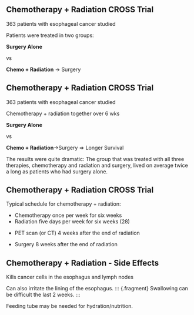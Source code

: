 ## Chemotherapy + Radiation CROSS Trial

363 patients with esophageal cancer studied

Patients were treated in two groups:

**Surgery Alone**

vs

**Chemo + Radiation** $\rightarrow$ Surgery

## Chemotherapy + Radiation CROSS Trial

363 patients with esophageal cancer studied

Chemotherapy + radiation together over 6 wks

**Surgery Alone**

vs

**Chemo + Radiation**$\rightarrow$Surgery $\Rightarrow$ Longer Survival

::: {.content-hidden unless-format="docx"}
The results were quite dramatic: The group that was treated with all three therapies, chemotherapy and radiation and surgery, lived on average twice a long as patients who had surgery alone.
:::

## Chemotherapy + Radiation CROSS Trial

Typical schedule for chemotherapy + radiation:

-   Chemotherapy once per week for six weeks
-   Radiation five days per week for six weeks (28)

::: {.fragment}
-   PET scan (or CT) 4 weeks after the end of radiation
:::

::: {.fragment}
-   Surgery 8 weeks after the end of radiation
:::

## Chemotherapy + Radiation - Side Effects

Kills cancer cells in the esophagus and lymph nodes

Can also irritate the lining of the esophagus.
::: {.fragment}
Swallowing can be difficult the last 2 weeks.
:::

::: {.fragment}
Feeding tube may be needed for hydration/nutrition.
:::